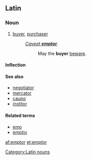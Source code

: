 ==Latin==
===Noun===
{{la-noun|ēmptor|emptoris|ēmptōris|m|third}}
# [[buyer]], [[purchaser]]
#: ''[[caveat emptor|Caveat '''emptor''']].''
#:: May the '''buyer''' [[beware]].

====Inflection====
{{ladecl3}}
{{la-decl-3rd|emptor|ēmptor|emptor|ēmptōr}}

====See also====
*[[negotiator]]
*[[mercator]]
*[[caupo]] 
*[[institor]]

====Related terms====
* [[emo#Latin|emo]]
* [[emptio]]

[[Category:Latin nouns]]

[[af:emptor]]
[[et:emptor]]